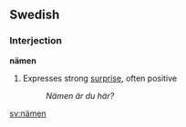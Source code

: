 ==Swedish==
===Interjection===
'''nämen'''
#Expresses strong [[surprise]], often positive
#:''Nämen är du här?''

[[sv:nämen]]